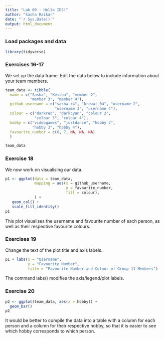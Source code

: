 ```yaml
---
title: "Lab 00 - Hello IDS!"
author: "Sasha Raikar"
date: "`r Sys.Date()`"
output: html_document
---
```


### Load packages and data

```r
library(tidyverse) 
```

### Exercises 16-17

We set up the data frame. Edit the data below to include information about your team members.

```r
team_data <- tibble(
  name = c("Sasha", "Keisha", "member 2", 
           "member 3", "member 4"),
  github_username = c("sasha-r4", "krawat-04", "username 2", 
                      "username 3", "username 4"), 
  colour = c("darkred", "darkcyan", "colour 2", 
             "colour 3", "colour 4"),
  hobby = c("videogames", "justdance", "hobby 2", 
            "hobby 3", "hobby 4"),
  favourite_number = c(6, 7, NA, NA, NA)
  )

team_data
```

### Exercise 18

We now work on visualising our data. 

```r
p1 <- ggplot(data = team_data, 
             mapping = aes(x = github_username, 
                           y = favourite_number,
                           fill = colour), 
             ) +
   geom_col() +
   scale_fill_identity()
p1
```


This plot visualises the username and favourite number of each person, as well as their respective favourite colours.

### Exercises 19

Change the text of the plot title and axis labels.

```r
p1 + labs(x = "Username", 
          y = "Favourite Number",
          title = "Favourite Number and Colour of Group 11 Members")
```

The command labs() modifies the axis/legend/plot labels.

### Exercise 20

```r
p2 <- ggplot(team_data, aes(x = hobby)) +
  geom_bar()
p2
```

It would be better to compile the data into a table with a column for each person and a column for their respective hobby, so that it is easier to see which hobby corresponds to which person.
